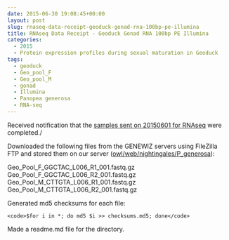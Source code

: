 ```yaml
---
date: 2015-06-30 19:08:45+00:00
layout: post
slug: rnaseq-data-receipt-geoduck-gonad-rna-100bp-pe-illumina
title: RNAseq Data Receipt - Geoduck Gonad RNA 100bp PE Illumina
categories:
  - 2015
  - Protein expression profiles during sexual maturation in Geoduck
tags:
  - geoduck
  - Geo_pool_F
  - Geo_pool_M
  - gonad
  - Illumina
  - Panopea generosa
  - RNA-seq
---
```


Received notification that the [samples sent on 20150601 for RNAseq](https://robertslab.github.io/sams-notebook/posts/2015/2015-06-01-sample-submission-geoduck-gonad-for-rna-seq.html) were completed./

Downloaded the following files from the GENEWIZ servers using FileZilla FTP and stored them on our server ([owl/web/nightingales/P_generosa](https://owl.fish.washington.edu/nightingales/P_generosa/)):

Geo_Pool_F_GGCTAC_L006_R1_001.fastq.gz
Geo_Pool_F_GGCTAC_L006_R2_001.fastq.gz
Geo_Pool_M_CTTGTA_L006_R1_001.fastq.gz
Geo_Pool_M_CTTGTA_L006_R2_001.fastq.gz

Generated md5 checksums for each file:


    
    <code>$for i in *; do md5 $i >> checksums.md5; done</code>



Made a readme.md file for the directory.
